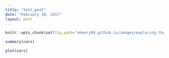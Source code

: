 ```yaml
---
title: "test_post"
date: "February 10, 2017"
layout: post
---
```


```r
knitr::opts_chunk$set(fig.path="ehenry09.github.io/images/exploring-the-cars-dataset-")
```

```r
summary(cars)
```

```r
plot(cars)
```